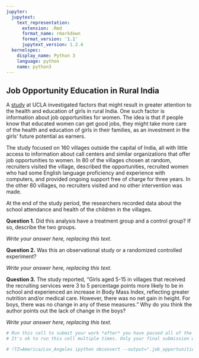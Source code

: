 ```yaml
---
jupyter:
  jupytext:
    text_representation:
      extension: .Rmd
      format_name: rmarkdown
      format_version: '1.1'
      jupytext_version: 1.2.4
  kernelspec:
    display_name: Python 3
    language: python
    name: python3
---
```


## Job Opportunity Education in Rural India


A [study](http://www.nber.org/papers/w16021.pdf) at UCLA investigated factors that might result in greater attention to the health and education of girls in rural India. One such factor is information about job opportunities for women. The idea is that if people know that educated women can get good jobs, they might take more care of the health and education of girls in their families, as an investment in the girls’ future potential as earners.

The study focused on 160 villages outside the capital of India, all with little access to information about call centers and similar organizations that offer job opportunities to women. In 80 of the villages chosen at random, recruiters visited the village, described the opportunities, recruited women who had some English language proficiency and experience with computers, and provided ongoing support free of charge for three years. In the other 80 villages, no recruiters visited and no other intervention was made.

At the end of the study period, the researchers recorded data about the school attendance and health of the children in the villages.


**Question 1.** Did this analysis have a treatment group and a control group? If so, describe the two groups.


*Write your answer here, replacing this text.*


**Question 2.** Was this an observational study or a randomized controlled experiment?


*Write your answer here, replacing this text.*


**Question 3.** The study reported, “Girls aged 5-15 in villages that received the recruiting services were 3 to 5 percentage points more likely to be in school and experienced an increase in Body Mass Index, reflecting greater nutrition and/or medical care. However, there was no net gain in height. For boys, there was no change in any of these measures.” Why do you think the author points out the lack of change in the boys?


*Write your answer here, replacing this text.*

```python
# Run this cell to submit your work *after* you have passed all of the test cells.
# It's ok to run this cell multiple times. Only your final submission will be scored.

# !TZ=America/Los_Angeles ipython nbconvert --output=".job_opportunities_$(date +%m%d_%H%M)_submission.html" job_opportunities.ipynb
```
